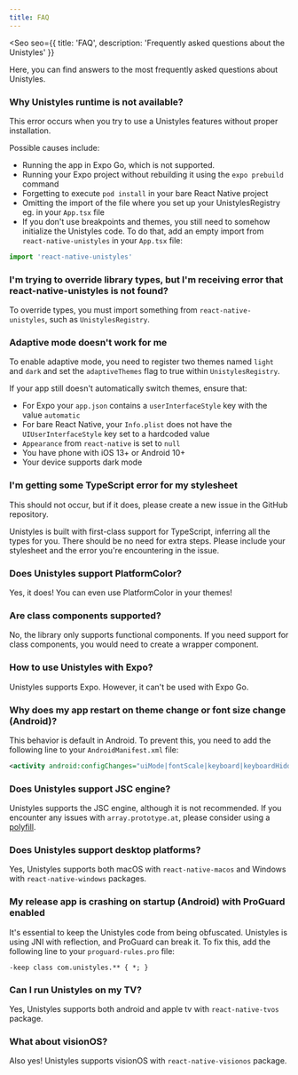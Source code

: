 ```yaml
---
title: FAQ
---
```



<Seo
    seo={{
        title: 'FAQ',
        description: 'Frequently asked questions about the Unistyles'
    }}
>

Here, you can find answers to the most frequently asked questions about Unistyles.

### Why Unistyles runtime is not available?

This error occurs when you try to use a Unistyles features without proper installation.

Possible causes include:
- Running the app in Expo Go, which is not supported.
- Running your Expo project without rebuilding it using the `expo prebuild` command
- Forgetting to execute `pod install` in your bare React Native project
- Omitting the import of the file where you set up your UnistylesRegistry eg. in your `App.tsx` file
- If you don't use breakpoints and themes, you still need to somehow initialize the Unistyles code. To do that, add an empty import from `react-native-unistyles` in your `App.tsx` file:

```ts
import 'react-native-unistyles'
```

### I'm trying to override library types, but I'm receiving error that react-native-unistyles is not found?

To override types, you must import something from `react-native-unistyles`, such as `UnistylesRegistry`.

### Adaptive mode doesn't work for me

To enable adaptive mode, you need to register two themes named `light` and `dark` and set the `adaptiveThemes` flag to true within `UnistylesRegistry`.

If your app still doesn't automatically switch themes, ensure that:
- For Expo your `app.json` contains a `userInterfaceStyle` key with the value `automatic`
- For bare React Native, your `Info.plist` does not have the `UIUserInterfaceStyle` key set to a hardcoded value
- `Appearance` from `react-native` is set to `null`
- You have phone with iOS 13+ or Android 10+
- Your device supports dark mode

### I'm getting some TypeScript error for my stylesheet

This should not occur, but if it does, please create a new issue in the GitHub repository.

Unistyles is built with first-class support for TypeScript, inferring all the types for you.
There should be no need for extra steps. Please include your stylesheet and the error you're encountering in the issue.

### Does Unistyles support PlatformColor?

Yes, it does! You can even use PlatformColor in your themes!

### Are class components supported?

No, the library only supports functional components.
If you need support for class components, you would need to create a wrapper component.

### How to use Unistyles with Expo?

Unistyles supports Expo. However, it can't be used with Expo Go.

### Why does my app restart on theme change or font size change (Android)?

This behavior is default in Android. To prevent this, you need to add the following line to your `AndroidManifest.xml` file:

```xml /uiMode/ /fontScale/
<activity android:configChanges="uiMode|fontScale|keyboard|keyboardHidden|orientation|screenSize" />
```

### Does Unistyles support JSC engine?

Unistyles supports the JSC engine, although it is not recommended.
If you encounter any issues with `array.prototype.at`, please consider using a [polyfill](https://www.npmjs.com/package/array.prototype.at).

### Does Unistyles support desktop platforms?

Yes, Unistyles supports both macOS with `react-native-macos` and Windows with `react-native-windows` packages.

### My release app is crashing on startup (Android) with ProGuard enabled

It's essential to keep the Unistyles code from being obfuscated. Unistyles is using JNI with reflection, and ProGuard can break it.
To fix this, add the following line to your `proguard-rules.pro` file:

```proguard
-keep class com.unistyles.** { *; }
```

### Can I run Unistyles on my TV?

Yes, Unistyles supports both android and apple tv with `react-native-tvos` package.

### What about visionOS?

Also yes! Unistyles supports visionOS with `react-native-visionos` package.


</Seo>
